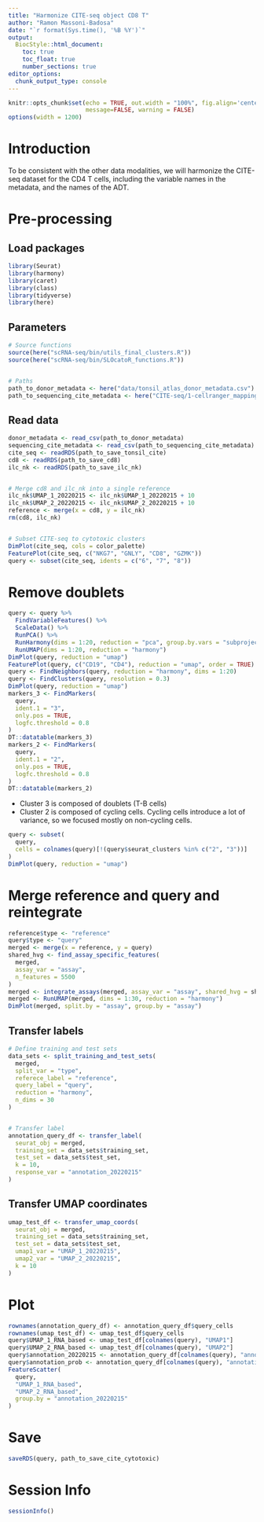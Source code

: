 ```yaml
---
title: "Harmonize CITE-seq object CD8 T"
author: "Ramon Massoni-Badosa"
date: "`r format(Sys.time(), '%B %Y')`"
output:
  BiocStyle::html_document:
    toc: true
    toc_float: true
    number_sections: true
editor_options: 
  chunk_output_type: console
---
```


```r
knitr::opts_chunk$set(echo = TRUE, out.width = "100%", fig.align='center',
                      message=FALSE, warning = FALSE)
options(width = 1200)
```


# Introduction

To be consistent with the other data modalities, we will harmonize the CITE-seq dataset for the CD4 T cells, including the variable names in the metadata, and the names of the ADT.


# Pre-processing

## Load packages

```r
library(Seurat)
library(harmony)
library(caret)
library(class)
library(tidyverse)
library(here)
```


## Parameters

```r
# Source functions
source(here("scRNA-seq/bin/utils_final_clusters.R"))
source(here("scRNA-seq/bin/SLOcatoR_functions.R"))


# Paths
path_to_donor_metadata <- here("data/tonsil_atlas_donor_metadata.csv")
path_to_sequencing_cite_metadata <- here("CITE-seq/1-cellranger_mapping/data/tonsil_atlas_metadata.csv")
```


## Read data

```r
donor_metadata <- read_csv(path_to_donor_metadata)
sequencing_cite_metadata <- read_csv(path_to_sequencing_cite_metadata)
cite_seq <- readRDS(path_to_save_tonsil_cite)
cd8 <- readRDS(path_to_save_cd8)
ilc_nk <- readRDS(path_to_save_ilc_nk)


# Merge cd8 and ilc_nk into a single reference
ilc_nk$UMAP_1_20220215 <- ilc_nk$UMAP_1_20220215 + 10
ilc_nk$UMAP_2_20220215 <- ilc_nk$UMAP_2_20220215 + 10
reference <- merge(x = cd8, y = ilc_nk)
rm(cd8, ilc_nk)


# Subset CITE-seq to cytotoxic clusters
DimPlot(cite_seq, cols = color_palette)
FeaturePlot(cite_seq, c("NKG7", "GNLY", "CD8", "GZMK"))
query <- subset(cite_seq, idents = c("6", "7", "8"))
```


# Remove doublets

```r
query <- query %>%
  FindVariableFeatures() %>%
  ScaleData() %>%
  RunPCA() %>%
  RunHarmony(dims = 1:20, reduction = "pca", group.by.vars = "subproject") %>%
  RunUMAP(dims = 1:20, reduction = "harmony")
DimPlot(query, reduction = "umap")
FeaturePlot(query, c("CD19", "CD4"), reduction = "umap", order = TRUE)
query <- FindNeighbors(query, reduction = "harmony", dims = 1:20)
query <- FindClusters(query, resolution = 0.3)
DimPlot(query, reduction = "umap")
markers_3 <- FindMarkers(
  query,
  ident.1 = "3",
  only.pos = TRUE,
  logfc.threshold = 0.8
) 
DT::datatable(markers_3)
markers_2 <- FindMarkers(
  query,
  ident.1 = "2",
  only.pos = TRUE,
  logfc.threshold = 0.8
) 
DT::datatable(markers_2)
```


* Cluster 3 is composed of doublets (T-B cells)
* Cluster 2 is composed of cycling cells. Cycling cells introduce a lot of variance, so we focused mostly on non-cycling cells.

```r
query <- subset(
  query,
  cells = colnames(query)[!(query$seurat_clusters %in% c("2", "3"))]
)
DimPlot(query, reduction = "umap")
```


# Merge reference and query and reintegrate

```r
reference$type <- "reference"
query$type <- "query"
merged <- merge(x = reference, y = query)
shared_hvg <- find_assay_specific_features(
  merged,
  assay_var = "assay",
  n_features = 5500
)
merged <- integrate_assays(merged, assay_var = "assay", shared_hvg = shared_hvg)
merged <- RunUMAP(merged, dims = 1:30, reduction = "harmony")
DimPlot(merged, split.by = "assay", group.by = "assay")
```


## Transfer labels

```r
# Define training and test sets
data_sets <- split_training_and_test_sets(
  merged,
  split_var = "type",
  referece_label = "reference",
  query_label = "query",
  reduction = "harmony",
  n_dims = 30
)


# Transfer label
annotation_query_df <- transfer_label(
  seurat_obj = merged,
  training_set = data_sets$training_set,
  test_set = data_sets$test_set,
  k = 10,
  response_var = "annotation_20220215"
)
```


## Transfer UMAP coordinates

```r
umap_test_df <- transfer_umap_coords(
  seurat_obj = merged,
  training_set = data_sets$training_set,
  test_set = data_sets$test_set,
  umap1_var = "UMAP_1_20220215",
  umap2_var = "UMAP_2_20220215",
  k = 10
)
```


# Plot

```r
rownames(annotation_query_df) <- annotation_query_df$query_cells
rownames(umap_test_df) <- umap_test_df$query_cells
query$UMAP_1_RNA_based <- umap_test_df[colnames(query), "UMAP1"]
query$UMAP_2_RNA_based <- umap_test_df[colnames(query), "UMAP2"]
query$annotation_20220215 <- annotation_query_df[colnames(query), "annotation"]
query$annotation_prob <- annotation_query_df[colnames(query), "annotation_prob"]
FeatureScatter(
  query,
  "UMAP_1_RNA_based",
  "UMAP_2_RNA_based",
  group.by = "annotation_20220215"
) 
```

# Save

```r
saveRDS(query, path_to_save_cite_cytotoxic)
```


# Session Info

```r
sessionInfo()
```

